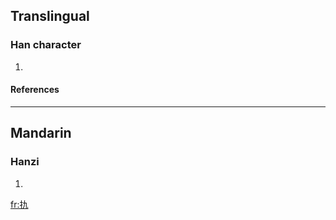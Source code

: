 ==Translingual==
===Han character===
{{Han char|rn=64|rad=手|as=03|sn=6|four=|canj=手大弓 (QKN), X手大弓 (XQKN)}}
# {{defn|Han|sort=手03}}
====References====
{{Han ref|kx=0417.060|dkj=11776|dj=0763.080|hdz=31827.050|uh=624F|ud=25167}}
----
==Mandarin==
===Hanzi===
{{cmn-hanzi|pin=[[pū]] ([[pu1]]), [[qiú]] ([[qiu2]])|wg=p'u<sup>1</sup>, ch'iu<sup>2</sup>}}
# {{defn|Mandarin}}

[[fr:扏]]